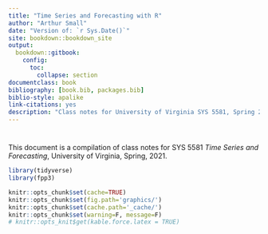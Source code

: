 ```yaml
--- 
title: "Time Series and Forecasting with R"
author: "Arthur Small"
date: "Version of: `r Sys.Date()`"
site: bookdown::bookdown_site
output:
  bookdown::gitbook:
    config:
      toc:
        collapse: section
documentclass: book
bibliography: [book.bib, packages.bib]
biblio-style: apalike
link-citations: yes
description: "Class notes for University of Virginia SYS 5581, Spring 2021"
---
```


# {-}

This document is a compilation of class notes for SYS 5581 *Time Series and Forecasting*, University of Virginia, Spring, 2021.


```r
library(tidyverse)
library(fpp3)
```

```r
knitr::opts_chunk$set(cache=TRUE)
knitr::opts_chunk$set(fig.path='graphics/')
knitr::opts_chunk$set(cache.path='_cache/')
knitr::opts_chunk$set(warning=F, message=F)
# knitr::opts_knit$get(kable.force.latex = TRUE)
```
